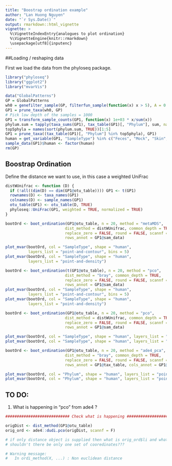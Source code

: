 ```yaml
---
title: "Boostrap ordination example"
author: "Lan Huong Nguyen"
date: "`r Sys.Date()`"
output: rmarkdown::html_vignette
vignette: >
  %\VignetteIndexEntry{analogues to plot ordination}
  %\VignetteEngine{knitr::rmarkdown}
  \usepackage[utf8]{inputenc}
---
```


##Loading / reshaping data
    
First we load the data from the phyloseq package.

```r
library("phyloseq")
library("ggplot2")
library("mvarVis")

data("GlobalPatterns")
GP = GlobalPatterns
wh0 = genefilter_sample(GP, filterfun_sample(function(x) x > 5), A = 0.5 * nsamples(GP))
GP1 = prune_taxa(wh0, GP)
# Pick low depth of the samples = 1000
GP1 = transform_sample_counts(GP1, function(x) 1e+03 * x/sum(x))
phylum.sum = tapply(taxa_sums(GP1), tax_table(GP1)[, "Phylum"], sum, na.rm = TRUE)
top5phyla = names(sort(phylum.sum, TRUE))[1:5]
GP1 = prune_taxa((tax_table(GP1)[, "Phylum"] %in% top5phyla), GP1)
human = get_variable(GP1, "SampleType") %in% c("Feces", "Mock", "Skin", "Tongue")
sample_data(GP1)$human <- factor(human)
rm(GP)
```

## Boostrap Ordination

Define the distance we want to use, in this case a weighted UniFrac
```r
distWUnifrac <- function (D) {
  if (!all((dim(D) == dim(GP1@otu_table)))) GP1 <- t(GP1)
  rownames(D) <- taxa_names(GP1)
  colnames(D) <- sample_names(GP1)
  otu_table(GP1) <- otu_table(D, TRUE)
  phyloseq::UniFrac(GP1, weighted = TRUE, normalized = TRUE)
}
```


```r
bootOrd <- boot_ordination(GP1@otu_table, n = 20, method = "metaMDS", 
                          dist_method = distWUnifrac, common_depth = TRUE, 
                          replace_zero = FALSE, round = FALSE, scannf = F,
                          rows_annot = GP1@sam_data) 

plot_mvar(bootOrd, col = "SampleType", shape = "human", 
          layers_list = "point-and-contour", bins = 5)
plot_mvar(bootOrd, col = "SampleType", shape = "human", 
          layers_list = "point-and-density")
```

```r
bootOrd <- boot_ordination(t(GP1@otu_table), n = 20, method = "pco", 
                          dist_method = "bray", common_depth = TRUE, 
                          replace_zero = FALSE, round = FALSE, scannf = F,
                          rows_annot = GP1@sam_data) 
plot_mvar(bootOrd, col = "SampleType", shape = "human", 
          layers_list = "point-and-contour", bins = 5)
plot_mvar(bootOrd, col = "SampleType", shape = "human", 
          layers_list = "point-and-density")
```

```r
bootOrd <- boot_ordination(GP1@otu_table, n = 20, method = "pco", 
                          dist_method = distWUnifrac, common_depth = TRUE, 
                          replace_zero = FALSE, round = FALSE, scannf = F,
                          rows_annot = GP1@sam_data) 

plot_mvar(bootOrd, col = "SampleType", shape = "human", layers_list = "point-and-contour")
plot_mvar(bootOrd, col = "SampleType", shape = "human", layers_list = "point-and-density")
```

```r
bootOrd <- boot_ordination(GP1@otu_table, n = 20, method = "ade4_pca", 
                          dist_method = "bray", common_depth = TRUE, 
                          replace_zero = FALSE, round = FALSE, scannf = F,
                          rows_annot = GP1@tax_table, cols_annot = GP1@sam_data) 

plot_mvar(bootOrd, col = "Phylum", shape = "human", layers_list = "point-and-contour")
plot_mvar(bootOrd, col = "Phylum", shape = "human", layers_list = "point-and-density")
```

## TO DO:

1. What is happening in "pco" from ade4 ?

```r
############################ Check what is happening ########################

origDist <- dist_method(GP1@otu_table)
orig_ord <- ade4::dudi.pco(origDist, scannf = F)

# if only distance object is supplied then what is orig_ord$li and what is orig_ord$co????
# shouldn't there be only one set of cooredinates???

# Warning message:
#   In ordi_method(X, ...) : Non euclidean distance
```
